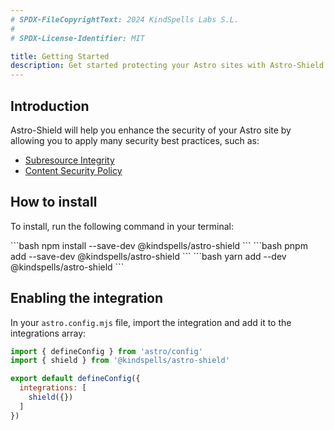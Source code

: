 ```yaml
---
# SPDX-FileCopyrightText: 2024 KindSpells Labs S.L.
#
# SPDX-License-Identifier: MIT

title: Getting Started
description: Get started protecting your Astro sites with Astro-Shield.
---
```


## Introduction

Astro-Shield will help you enhance the security of your Astro site by allowing
you to apply many security best practices, such as:
- [Subresource Integrity](https://developer.mozilla.org/en-US/docs/Web/Security/Subresource_Integrity)
- [Content Security Policy](https://developer.mozilla.org/en-US/docs/Web/HTTP/CSP)


## How to install


To install, run the following command in your terminal:

<Tabs>
  <TabItem label="npm">
```bash
npm install --save-dev @kindspells/astro-shield
```
  </TabItem>
  <TabItem label="pnpm">
```bash
pnpm add --save-dev @kindspells/astro-shield
```
  </TabItem>
  <TabItem label="yarn">
```bash
yarn add --dev @kindspells/astro-shield
```
  </TabItem>
</Tabs>

## Enabling the integration

In your `astro.config.mjs` file, import the integration and add it to the
integrations array:

```js
import { defineConfig } from 'astro/config'
import { shield } from '@kindspells/astro-shield'

export default defineConfig({
  integrations: [
    shield({})
  ]
})
```
